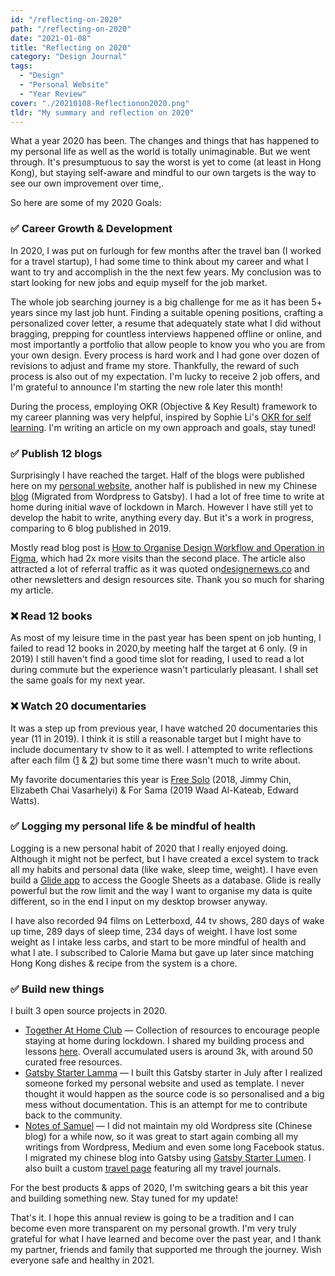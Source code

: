 ```yaml
---
id: "/reflecting-on-2020"
path: "/reflecting-on-2020"
date: "2021-01-08"
title: "Reflecting on 2020"
category: "Design Journal"
tags:
  - "Design"
  - "Personal Website"
  - "Year Review"
cover: "./20210108-Reflectionon2020.png"
tldr: "My summary and reflection on 2020"
---
```


What a year 2020 has been. The changes and things that has happened to my personal life as well as the world is totally unimaginable. But we went through. It's presumptuous to say the worst is yet to come (at least in Hong Kong), but staying self-aware and mindful to our own targets is the way to see our own improvement over time,.

So here are some of my 2020 Goals:
###  **✅ Career Growth & Development**
In 2020, I was put on furlough for few months after the travel ban (I worked for a travel startup), I had some time to think about my career and what I want to try and accomplish in the the next few years. My conclusion was to start looking for new jobs and equip myself for the job market. 

The whole job searching journey is a big challenge for me as it has been 5+ years since my last job hunt. Finding a suitable opening positions, crafting a personalized cover letter, a resume that adequately state what I did without bragging, prepping for countless interviews happened offline or online, and most importantly a portfolio that allow people to know you who you are from your own design. Every process is hard work and I had gone over dozen of revisions to adjust and frame my store. Thankfully, the reward of such process is also out of my expectation. I'm lucky to receive 2 job offers, and I'm grateful to announce I'm starting the new role later this month! 

During the process, employing OKR (Objective & Key Result) framework to my career planning was very helpful, inspired by Sophie Li's [OKR for self learning](https://github.com/sophi-li/OKRs-self-learning). I'm writing an article on  my own approach and goals, stay tuned! 

###  **✅ Publish 12 blogs**
Surprisingly I have reached the target. Half of the blogs were published here on my [personal website](https://desktopofsamuel.com/blog), another half is published in new my Chinese [blog](https://notes.desktopofsamuel.com) (Migrated from Wordpress to Gatsby).  I had a lot of free time to write at home during initial wave of lockdown in March. However I have still yet to develop the habit to write, anything every day. But it's a work in progress, comparing to 6 blog published in 2019. 

Mostly read blog post is [How to Organise Design Workflow and Operation in Figma](https://desktopofsamuel.com/how-to-organise-design-workflow-and-operation-in-figma), which had 2x more visits than the second place. The article also attracted a lot of referral traffic as it was quoted on[designernews.co](http://www.designernews.co/stories/107752-how-do-you-organize-your-figma-files) and other newsletters and design resources site. Thank you so much for sharing my article. 

###  **❌ Read 12 books**
As most of my leisure time in the past year has been spent on job hunting, I failed to read 12 books in 2020,by meeting half the target at 6 only. (9 in 2019) I still haven't find a good time slot for reading, I used to read a lot during commute but the experience wasn't particularly pleasant. I shall set the same goals for my next year. 

###  **❌ Watch 20 documentaries**
It was a step up from previous year, I have watched 20 documentaries this year (11 in 2019). I think it is still a reasonable target but I might have to include documentary tv show to it as well. I attempted to write reflections after each film ([1](https://desktopofsamuel.com/documentaries-watched-2020-apr-jun-edition) & [2](https://desktopofsamuel.com/documentaries-watched-2020-jan-mar-edition)) but some time there wasn't much to write about. 

My favorite documentaries this year is [Free Solo](https://desktopofsamuel.com/documentaries-watched-2020-jan-mar-edition) (2018, Jimmy Chin, Elizabeth Chai Vasarhelyi) & For Sama (2019 Waad Al-Kateab, Edward Watts). 

###  **✅ Logging my personal life & be mindful of health**
Logging is a new personal habit of 2020 that I really enjoyed doing. Although it might not be perfect, but I have created a excel system to track all my habits and personal data (like wake, sleep time, weight). I have even build a [Glide app](https://glideapps.com/r/wBB8mNsEXldm2GLDhT7m) to access the Google Sheets as a database. Glide is really powerful but the row limit and the way I want to organise my data is quite different, so in the end I input on my desktop browser anyway. 

I have also recorded 94 films on Letterboxd, 44 tv shows, 280 days of wake up time, 289 days of sleep time, 234 days of weight.  I have lost some weight as I intake less carbs, and start to be more mindful of health and what I ate. I subscribed to Calorie Mama but gave up later since matching Hong Kong dishes & recipe from the system is a chore.

###  **✅ Build new things**
I built 3 open source projects in 2020.
- [Together At Home Club](https://tgtathome.club/) — Collection of resources to encourage people staying at home during lockdown. I shared my building process and lessons [here](https://desktopofsamuel.com/takeaways-from-building-a-covid-19-curatorial-side-project). Overall accumulated users is around 3k, with around 50 curated free resources.
- [Gatsby Starter Lamma](https://gatsby-starter-lamma.netlify.app/about/) — I built this Gatsby starter in July after I realized someone forked my personal website and used as template. I never thought it would happen as the source code is so personalised and a big mess without documentation. This is an attempt for me to contribute back to the community.
- [Notes of Samuel](https://notes.desktopofsamuel.com/) — I did not maintain my old Wordpress site (Chinese blog) for a while now, so it was great to start again combing all my writings from Wordpress, Medium and even some long Facebook status. I migrated my chinese blog into Gatsby using [Gatsby Starter Lumen](https://github.com/desktopofsamuel/notes). I also built a custom [travel page](https://notes.desktopofsamuel.com/pages/travel/) featuring all my travel journals. 

For the best products & apps of 2020, I'm switching gears a bit this year and building something new. Stay tuned for my update!

That's it. I hope this annual review is going to be a tradition and I can become even more transparent on my personal growth. I'm very truly grateful for what I have learned and become over the past year, and I thank my partner, friends and family that supported me through the journey. Wish everyone safe and healthy in 2021.